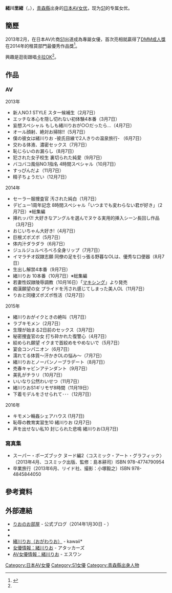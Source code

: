 {{AV女優|
|名前={{lang|ja|緒川 りお}}
|ふりがな=おがわ りお
|生年=1993
|生月=3
|生日=15
|出身地={{JPN}}[[青森縣|青森縣]]
|時点=2013年<ref name="s1">{{Cite web |author= |date= |url=http://www.s1s1s1.com/actress/-/detail/=/id=1018986/ |title=緒川りお |work=女優情報 |publisher=[[エスワン|エスワン]] |accessdate=2014-03-04}}</ref>
|身長=155
|体重=
|バスト=86
|ウエスト=58
|ヒップ=83
|カップ=E
|血液型=[[B型|B型]]
|股下=
|靴=
|身体備考=巨乳
|ジャンル=[[AV女優|AV女優]]
|AV出演期間=2013年－
|活動備考=
|他の活動
|その他=[[DMM成人獎|DMM成人獎]]2014租賃部門最優秀作品賞
}}

{{japanese|japanese=緒川 りお|kana=おがわ りお|romaji=Ogawa Rio}}

'''緒川里緒'''（{{lang-ja|緒川りお}}，{{bd|1993年|3月15日|||}}），[[青森縣|青森縣]]出身的[[日本|日本]][[AV女优|AV女优]]，现为[[S1_(AV公司)|S1]]的专属女优。

== 簡歷 ==
2013年2月，在日本AV片商[[S1_(AV公司)|S1]]出道成為專屬女優，首次亮相就贏得了[[DMM成人獎|DMM成人獎]]在2014年的租賃部門最優秀作品獎<ref>{{Cite web |author= |date= |url=http://www.dmm.co.jp/adultaward/#sect02 |title=賞の種類 |work=DMMアダルトアワード2014 |publisher=[[DMM.com|DMM.com]] |accessdate=2014-05-03 |archive-url=https://web.archive.org/web/20190507162729/https://www.dmm.co.jp/adultaward/#sect02 |archive-date=2019-05-07 |dead-url=yes }}</ref>。

興趣是逛街跟唱[[卡拉OK|卡拉OK]]<ref name="s1"/>。
== 作品 ==
=== AV ===
; 2013年
* 新人NO.1 STYLE スター候補生（2月7日）
* エッチな本心を隠し切れない初体験4本番（3月7日）
* 妄想スペシャル もしも緒川りおが○○だったら…（4月7日）
* オール顔射、絶対お掃除!!（5月7日）
* 僕の彼女は緒川りお -彼氏目線で2人きりの温泉旅行- （6月7日）
* 交わる体液、濃密セックス（7月7日）
* 恥じらいのお漏らし（8月7日）
* 犯された女子校生 裏切られた純愛（9月7日）
* バコバコ風俗NO.1指名 4時間スペシャル（10月7日）
* すっぴんだよ（11月7日）
* 精子ちょうだい（12月7日）

; 2014年
* セーラー服捜査官 汚された純白（1月7日）
* デビュー1周年記念 8時間スペシャル「いつまでも変わらない君が好き」（2月7日）※総集編
* 挿れッパ!! 大好きなアングルを選んでヌケる実用的挿入シーン長回し作品（3月7日）
* おじいちゃん大好き!（4月7日）
* 巨根ズボズボ（5月7日）
* 体内汁ダラダラ（6月7日）
* ジュルジュルべろべろ全身リップ（7月7日）
* イマラチオ奴隷志願 同僚の足を引っ張る野暮なOLは、優秀な口便器（8月7日）
* 生出し解禁4本番（9月7日）
* 緒川りお 10本番（10月7日）※総集編
* 若妻性奴隷陵辱調教（10月16日）「[[マキシング|マキシング]]」より発売
* 痴漢願望の女 プライドを汚され感じてしまった美人OL（11月7日）
* りおと同棲ズボズボ性活（12月7日）

; 2015年
* 緒川りおがイクときの絶叫（1月7日）
* ラブキモメン（2月7日）
* 生理が始まる2日前のセックス（3月7日）
* 秘密捜査官の女 打ち砕かれた復讐心（4月7日）
* 絞められ願望 イクまで首絞めをやめないで（5月7日）
* 宴会コンパニオン（6月7日）
* 濡れてる体質～汗かきOLの悩み～（7月7日）
* 緒川りおとノーパンノーブラデート（8月7日）
* 売春キャビンアテンダント（9月7日）
* 美乳がチラリ（10月7日）
* いいなり公然わいせつ（11月7日）
* 緒川りおS1ギリモザ8時間（11月19日）
* 下着モデルをさせられて･･･（12月7日）

; 2016年
*キモメン輪姦シェアハウス (1月7日)
*恥辱の教育実習生10 緒川りお (2月7日)
*声を出せない私10 封じられた悲鳴 緒川りお(3月7日)

=== 寫真集 ===
* スーパー・ポーズブック ヌード編2〈コスミック・アート・グラフィック〉（2013年4月、コスミック出版、監修：島本耕司）ISBN 978-4774790954
* 卒業旅行（2013年6月、リイド社、撮影：小塚毅之）ISBN 978-4845844050

==參考資料==

{{Reflist}}

== 外部連結 ==
* [https://ameblo.jp/rio-ogawa0315/ りおのお部屋] - 公式ブログ（2014年1月30日 - ）
* {{Twitter|ogawa_rio}}
* {{facebook|rio.ogawa0315}}
* [https://www.kawaiikawaii.jp/actress/detail/1018986/ 緒川りお（おがわりお）] - kawaii*
* [https://www.attackers.net/actress/detail/1018986/ 女優情報：緒川りお] - アタッカーズ
* [https://s1s1s1.com/actress/detail/15902 AV女優情報：緒川りお] - エスワン
{{DMM成人獎}}

{{DEFAULTSORT:Ogawa Rio}}
[[Category:日本AV女優|Category:日本AV女優]]
[[Category:S1女優|Category:S1女優]]
[[Category:青森縣出身人物|Category:青森縣出身人物]]